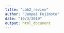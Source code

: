 ```yaml
---
title: "Lab2_review"
author: "Jumpei Fujimoto"
date: "10/3/2019"
output: html_document
---
```


```r

```

```r

```

```r

```

```r

```

```r

```

